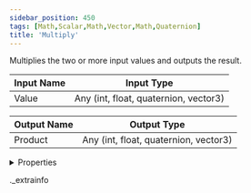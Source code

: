 ```yaml
---
sidebar_position: 450
tags: [Math,Scalar,Math,Vector,Math,Quaternion]
title: 'Multiply'
---
```


Multiplies the two or more input values and outputs the result.



<IChip uuid="4738d696-d05a-42ee-a182-7641c429ae06" />

| Input Name | Input Type |
|-----------|-----------|
| Value | Any (int, float, quaternion, vector3) |

| Output Name | Output Type |
|-----------|-----------|
| Product | Any (int, float, quaternion, vector3) |


<details>
  <summary>Properties</summary>
  <div>
    <div>
    <table>
      <thead>
        <tr>
          <th>Room availability:</th>
          <th>Available everywhere</th>
        </tr>
        <tr>
          <th>Is beta required?</th>
          <th>No</th>
        </tr>
        <tr>
          <th>Is this chip a trolling risk?</th>
          <th>No</th>
        </tr>
        <tr>
          <th>Is this chip a role assignment risk?</th>
          <th>No</th>
        </tr>
        <tr>
          <th>Chip UUID</th>
          <th>4738d696-d05a-42ee-a182-7641c429ae06</th>
        </tr>
      </thead>
    </table>
    </div>
  </div>
</details>

._extrainfo